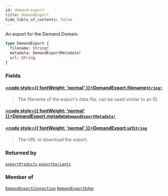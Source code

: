 ```yaml
---
id: demand-export
title: DemandExport
hide_table_of_contents: false
---
```








An export for the Demand Domain.

```graphql
type DemandExport {
  filename: String!
  metadata: DemandExportMetadata!
  url: String
}
```


### Fields

#### [<code style={{ fontWeight: 'normal' }}>DemandExport.<b>filename</b></code>](#)<Bullet />[`String!`](/demand/api/graphql-admin/reference/scalars/string) <Badge class="secondary" text="non-null"/> <Badge class="secondary" text="scalar"/>
> The filename of the export's data file, can be used similar to an ID.
> 

#### [<code style={{ fontWeight: 'normal' }}>DemandExport.<b>metadata</b></code>](#)<Bullet />[`DemandExportMetadata!`](/demand/api/graphql-admin/reference/objects/demand-export-metadata) <Badge class="secondary" text="non-null"/> <Badge class="secondary" text="object"/>
> 
> 

#### [<code style={{ fontWeight: 'normal' }}>DemandExport.<b>url</b></code>](#)<Bullet />[`String`](/demand/api/graphql-admin/reference/scalars/string) <Badge class="secondary" text="scalar"/>
> The URL to download the export.
> 



### Returned by

[`exportProducts`](/demand/api/graphql-admin/reference/mutations/export-products)  <Badge class="secondary" text="mutation"/><Bullet />[`exportVariants`](/demand/api/graphql-admin/reference/mutations/export-variants)  <Badge class="secondary" text="mutation"/>

### Member of

[`DemandExportConnection`](/demand/api/graphql-admin/reference/objects/demand-export-connection)  <Badge class="secondary" text="object"/><Bullet />[`DemandExportEdge`](/demand/api/graphql-admin/reference/objects/demand-export-edge)  <Badge class="secondary" text="object"/>



